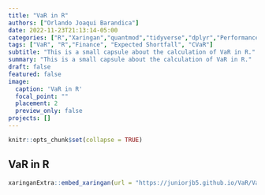 ```yaml
---
title: "VaR in R"
authors: ["Orlando Joaqui Barandica"] 
date: 2022-11-23T21:13:14-05:00
categories: ["R","Xaringan","quantmod","tidyverse","dplyr","PerformanceAnalytics" ]
tags: ["VaR", "R","Finance", "Expected Shortfall", "CVaR"]
subtitle: "This is a small capsule about the calculation of VaR in R."
summary: "This is a small capsule about the calculation of VaR in R."
draft: false
featured: false
image:
  caption: 'VaR in R'
  focal_point: ""
  placement: 2
  preview_only: false
projects: []
---
```


```r
knitr::opts_chunk$set(collapse = TRUE)
```

## VaR in R

```r
xaringanExtra::embed_xaringan(url = "https://juniorjb5.github.io/VaR/VaR.html#1", ratio = "16:9")
```
